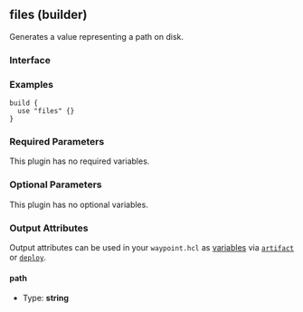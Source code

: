## files (builder)

Generates a value representing a path on disk.

### Interface

### Examples

```hcl
build {
  use "files" {}
}
```

### Required Parameters

This plugin has no required variables.

### Optional Parameters

This plugin has no optional variables.

### Output Attributes

Output attributes can be used in your `waypoint.hcl` as [variables](/docs/waypoint-hcl/variables) via [`artifact`](/docs/waypoint-hcl/variables/artifact) or [`deploy`](/docs/waypoint-hcl/variables/deploy).

#### path

- Type: **string**
